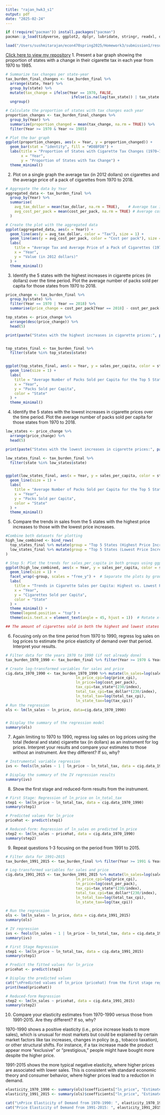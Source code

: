 ```yaml
---
title: "rajan_hwk3_s1"
output: pdf
date: "2025-02-24"
---
```

```r
if (!require("pacman")) install.packages("pacman")
pacman::p_load(tidyverse, ggplot2, dplyr, lubridate, stringr, readxl, data.table, gdata, fixest)

load("/Users/sushmitarajan/econ470spring2025/Homework3/submission1/results/Hwk3_workspace.RData") 

```

[Click here to view my repository](https://github.com/sarajan03/econ470spring2025/tree/main/Homework3)
1. Present a bar graph showing the proportion of states with a change in their cigarette tax in each year from 1970 to 1985.
```r
# Summarize tax changes per state-year
tax_burden_final_changes <- tax_burden_final %>%
  arrange(state, Year) %>%
  group_by(state) %>%
  mutate(tax_change = ifelse(Year == 1970, FALSE, 
                              ifelse(is.na(lag(tax_state)) | tax_state != lag(tax_state), TRUE, FALSE))) %>%
  ungroup()

# Calculate the proportion of states with tax changes each year
proportion_changes <- tax_burden_final_changes %>%
  group_by(Year) %>%
  summarize(proportion_changed = mean(tax_change, na.rm = TRUE)) %>%
  filter(Year >= 1970 & Year <= 1985)

# Plot the bar graph
ggplot(proportion_changes, aes(x = Year, y = proportion_changed)) +
  geom_bar(stat = "identity", fill = "#D8BFD8") +
  labs(title = "Proportion of States with Cigarette Tax Changes (1970–1985)",
       x = "Year",
       y = "Proportion of States with Tax Change") +
  theme_minimal()


```


2. Plot on a single graph the average tax (in 2012 dollars) on cigarettes and the average price of a pack of cigarettes from 1970 to 2018.
```r

# Aggregate the data by Year
aggregated_data <- tax_burden_final %>%
  group_by(Year) %>%
  summarise(
    avg_tax_dollar = mean(tax_dollar, na.rm = TRUE),    # Average tax in 2012 dollars
    avg_cost_per_pack = mean(cost_per_pack, na.rm = TRUE) # Average cost per pack
  )

# Create the plot with the aggregated data
ggplot(aggregated_data, aes(x = Year)) + 
  geom_line(aes(y = avg_tax_dollar, color = "Tax"), size = 1) + 
  geom_line(aes(y = avg_cost_per_pack, color = "Cost per pack"), size = 1) + 
  labs(
    title = "Average Tax and Average Price of a Pack of Cigarettes (1970-2018)",
    x = "Year",
    y = "Value (in 2012 dollars)"
  ) + 
  theme_minimal() 
```


3. Identify the 5 states with the highest increases in cigarette prices (in dollars) over the time period. Plot the average number of packs sold per capita for those states from 1970 to 2018.
```r
price_change <- tax_burden_final %>%
  group_by(state) %>%
  filter(Year == 1970 | Year == 2018) %>%
  summarise(price_change = cost_per_pack[Year == 2018] - cost_per_pack[Year == 1970])

top_states <- price_change %>%
  arrange(desc(price_change)) %>%
  head(5)

print(paste("States with the highest increases in cigarette prices:", paste(top_states$state, collapse = ", ")))


top_states_final <- tax_burden_final %>%
  filter(state %in% top_states$state)


ggplot(top_states_final, aes(x = Year, y = sales_per_capita, color = state)) +
  geom_line(size = 1) +
  labs(
    title = "Average Number of Packs Sold per Capita for the Top 5 States with the Highest Price Increase (1970-2018)",
    x = "Year",
    y = "Packs Sold per Capita",
    color = "State"
  ) +
  theme_minimal()
```

4. Identify the 5 states with the lowest increases in cigarette prices over the time period. Plot the average number of packs sold per capita for those states from 1970 to 2018.
```r
low_states <- price_change %>%
  arrange(price_change) %>%
  head(5)

print(paste("States with the lowest increases in cigarette prices:", paste(low_states$state, collapse = ", ")))

low_states_final <- tax_burden_final %>%
  filter(state %in% low_states$state)


ggplot(low_states_final, aes(x = Year, y = sales_per_capita, color = state)) +
  geom_line(size = 1) +
  labs(
    title = "Average Number of Packs Sold per Capita for the Top 5 States with the Highest Price Increase (1970-2018)",
    x = "Year",
    y = "Packs Sold per Capita",
    color = "State"
  ) +
  theme_minimal()
```

5. Compare the trends in sales from the 5 states with the highest price increases to those with the lowest price increases.
```r
#Combine both datasets for plotting
high_low_combined <- bind_rows(
  top_states_final %>% mutate(group = "Top 5 States (Highest Price Increase)"),
  low_states_final %>% mutate(group = "Top 5 States (Lowest Price Increase)")
)

# Step 5: Plot the trends for sales_per_capita in both groups using ggplot
ggplot(high_low_combined, aes(x = Year, y = sales_per_capita, color = state)) +
  geom_line(size = 1) +
  facet_wrap(~group, scales = "free_y") +  # Separate the plots by group
  labs(
    title = "Trends in Cigarette Sales per Capita: Highest vs. Lowest Price Increases (1970-2018)",
    x = "Year",
    y = "Cigarettes Sold per Capita",
    color = "State"
  ) +
  theme_minimal() +
  theme(legend.position = "top") +
  theme(axis.text.x = element_text(angle = 45, hjust = 1))  # Rotate x-axis labels

## The amount of cigarettes sold in both the highest and lowest states has drastically decreased because of the cultural shifts when it comes to smoking. Missouri and North Dakota seem to pull the lower states average of cost per pack sold up a bit but currently 50 packs sold per capita is seen for both the high and low states. The low states have more variability in packs sold in over the years with north carolina going up to about 250 packs sold per capita around 1975.
```

6. Focusing only on the time period from 1970 to 1990, regress log sales on log prices to estimate the price elasticity of demand over that period. Interpret your results.
```r
# Filter data for the years 1970 to 1990 (if not already done)
tax_burden_1970_1990 <- tax_burden_final %>% filter(Year >= 1970 & Year <= 1990)

# Create log-transformed variables for sales and price
cig.data_1970_1990 <- tax_burden_1970_1990 %>% mutate(ln_sales=log(sales_per_capita),
                                ln_price_cpi=log(price_cpi),
                                ln_price=log(cost_per_pack),
                                tax_cpi=tax_state*(230/index),
                                total_tax_cpi=tax_dollar*(230/index),
                                ln_total_tax=log(total_tax_cpi),                             
                                ln_state_tax=log(tax_cpi))
# Run the regression
ols <- lm(ln_sales ~ ln_price, data=cig.data_1970_1990)


# Display the summary of the regression model
summary(ols)
```


7. Again limiting to 1970 to 1990, regress log sales on log prices using the total (federal and state) cigarette tax (in dollars) as an instrument for log prices. Interpret your results and compare your estimates to those without an instrument. Are they different? If so, why?

```r
# Instrumental variable regression
ivs <- feols(ln_sales ~ 1 | ln_price ~ ln_total_tax, data = cig.data_1970_1990)

# Display the summary of the IV regression results
summary(ivs)

```

8. Show the first stage and reduced-form results from the instrument.

```r
# First Stage: Regression of ln_price on ln_total_tax
step1 <- lm(ln_price ~ ln_total_tax, data = cig.data_1970_1990)
summary(step1)

# Predicted values for ln_price
pricehat <- predict(step1)

# Reduced-form: Regression of ln_sales on predicted ln_price
step2 <- lm(ln_sales ~ pricehat, data = cig.data_1970_1990)
summary(step2)


```

9. Repeat questions 1-3 focusing on the period from 1991 to 2015.

```r
# Filter data for 1991–2015
tax_burden_1991_2015 <- tax_burden_final %>% filter(Year >= 1991 & Year <= 2015)

# Log-transformed variables for sales and price
cig.data_1991_2015 <- tax_burden_1991_2015 %>% mutate(ln_sales=log(sales_per_capita),
                                ln_price_cpi=log(price_cpi),
                                ln_price=log(cost_per_pack),
                                tax_cpi=tax_state*(230/index),
                                total_tax_cpi=tax_dollar*(230/index),
                                ln_total_tax=log(total_tax_cpi),                             
                                ln_state_tax=log(tax_cpi))

# Run the regression
ols <- lm(ln_sales ~ ln_price, data = cig.data_1991_2015)
summary(ols)

# IV regression
ivs <- feols(ln_sales ~ 1 | ln_price ~ ln_total_tax, data = cig.data_1991_2015)
summary(ivs)

# First Stage Regression
step1 <- lm(ln_price ~ ln_total_tax, data = cig.data_1991_2015)
summary(step1)

# Predict the fitted values for ln_price
pricehat <- predict(step1)

# Display the predicted values
cat("\nPredicted values of ln_price (pricehat) from the first stage regression:\n")
print(head(pricehat))

# Reduced-form Regression
step2 <- lm(ln_sales ~ pricehat, data = cig.data_1991_2015)
summary(step2)


```

10. Compare your elasticity estimates from 1970-1990 versus those from 1991-2015. Are they different? If so, why?

1970-1990 shows a positive elasticity (i.e., price increase leads to more sales), which is unusual for most markets but could be explained by certain market factors like tax increases, changes in policy (e.g., tobacco taxation), or other structural shifts. For instance, if a tax increase made the product appear more "exclusive" or "prestigious," people might have bought more despite the higher price.

1991-2015 shows the more typical negative elasticity, where higher prices are associated with lower sales. This is consistent with standard economic theory and consumer behavior, where higher prices lead to a reduction in demand.

```r
elasticity_1970_1990 <- summary(ols)$coefficients["ln_price", "Estimate"]
elasticity_1991_2015 <- summary(ols)$coefficients["ln_price", "Estimate"]

cat("\nPrice Elasticity of Demand from 1970-1990: ", elasticity_1970_1990, "\n")
cat("Price Elasticity of Demand from 1991-2015: ", elasticity_1991_2015, "\n")

```